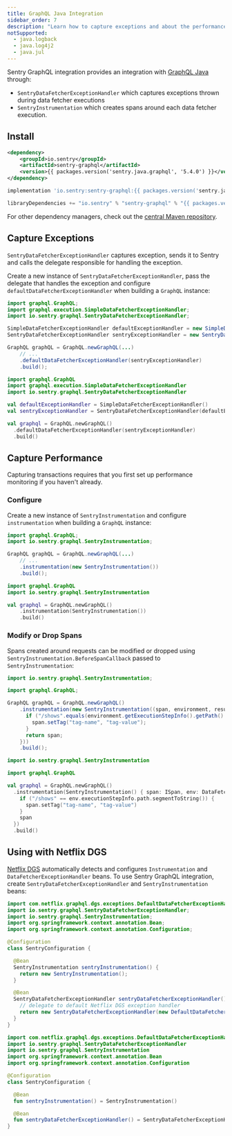 ```yaml
---
title: GraphQL Java Integration
sidebar_order: 7
description: "Learn how to capture exceptions and about the performance of queries executed with GraphQL Java."
notSupported:
  - java.logback
  - java.log4j2
  - java.jul
---
```


Sentry GraphQL integration provides an integration with [GraphQL Java](https://github.com/graphql-java/graphql-java/) through:

- `SentryDataFetcherExceptionHandler` which captures exceptions thrown during data fetcher executions
- `SentryInstrumentation` which creates spans around each data fetcher execution.

## Install

```xml {tabTitle:Maven}
<dependency>
    <groupId>io.sentry</groupId>
    <artifactId>sentry-graphql</artifactId>
    <version>{{ packages.version('sentry.java.graphql', '5.4.0') }}</version>
</dependency>
```

```groovy {tabTitle:Gradle}
implementation 'io.sentry:sentry-graphql:{{ packages.version('sentry.java.graphql', '5.4.0') }}'
```

```scala {tabTitle: SBT}
libraryDependencies += "io.sentry" % "sentry-graphql" % "{{ packages.version('sentry.java.graphql', '5.4.0') }}"
```

For other dependency managers, check out the [central Maven repository](https://search.maven.org/artifact/io.sentry/sentry-graphql).

## Capture Exceptions

`SentryDataFetcherExceptionHandler` captures exception, sends it to Sentry and calls the delegate responsible for handling the exception.

Create a new instance of `SentryDataFetcherExceptionHandler`, pass the delegate that handles the exception and configure `defaultDataFetcherExceptionHandler` when building a `GraphQL` instance:

```java
import graphql.GraphQL;
import graphql.execution.SimpleDataFetcherExceptionHandler;
import io.sentry.graphql.SentryDataFetcherExceptionHandler;

SimpleDataFetcherExceptionHandler defaultExceptionHandler = new SimpleDataFetcherExceptionHandler();
SentryDataFetcherExceptionHandler sentryExceptionHandler = new SentryDataFetcherExceptionHandler(defaultExceptionHandler);

GraphQL graphQL = GraphQL.newGraphQL(...)
    // ...
    .defaultDataFetcherExceptionHandler(sentryExceptionHandler)
    .build();
```

```kotlin
import graphql.GraphQL
import graphql.execution.SimpleDataFetcherExceptionHandler
import io.sentry.graphql.SentryDataFetcherExceptionHandler

val defaultExceptionHandler = SimpleDataFetcherExceptionHandler()
val sentryExceptionHandler = SentryDataFetcherExceptionHandler(defaultExceptionHandler)

val graphql = GraphQL.newGraphQL()
  .defaultDataFetcherExceptionHandler(sentryExceptionHandler)
  .build()
```

## Capture Performance

<Note>

  Capturing transactions requires that you first <PlatformLink to="/performance/">set up performance monitoring</PlatformLink> if you haven't already.

</Note>

### Configure

Create a new instance of `SentryInstrumentation` and configure `instrumentation` when building a `GraphQL` instance:

```java
import graphql.GraphQL;
import io.sentry.graphql.SentryInstrumentation;

GraphQL graphQL = GraphQL.newGraphQL(...)
    // ...
    .instrumentation(new SentryInstrumentation())
    .build();
```

```kotlin
import graphql.GraphQL
import io.sentry.graphql.SentryInstrumentation

val graphql = GraphQL.newGraphQL()
	.instrumentation(SentryInstrumentation())
	.build()
```

### Modify or Drop Spans

Spans created around requests can be modified or dropped using `SentryInstrumentation.BeforeSpanCallback` passed to `SentryInstrumentation`:

```java
import io.sentry.graphql.SentryInstrumentation;

import graphql.GraphQL;

GraphQL graphQL = GraphQL.newGraphQL()
    .instrumentation(new SentryInstrumentation((span, environment, result) -> {
      if ("/shows".equals(environment.getExecutionStepInfo().getPath().segmentToString())) {
        span.setTag("tag-name", "tag-value");
      }
      return span;
    }))
    .build();
```

```kotlin
import io.sentry.graphql.SentryInstrumentation

import graphql.GraphQL

val graphql = GraphQL.newGraphQL()
  .instrumentation(SentryInstrumentation() { span: ISpan, env: DataFetchingEnvironment, result: Any? ->
    if ("/shows" == env.executionStepInfo.path.segmentToString()) {
      span.setTag("tag-name", "tag-value")
    }
    span
  })
  .build()
```

## Using with Netflix DGS

[Netflix DGS](https://netflix.github.io/dgs) automatically detects and configures `Instrumentation` and `DataFetcherExceptionHandler` beans. To use Sentry GraphQL integration, create `SentryDataFetcherExceptionHandler` and `SentryInstrumentation` beans:

```java
import com.netflix.graphql.dgs.exceptions.DefaultDataFetcherExceptionHandler;
import io.sentry.graphql.SentryDataFetcherExceptionHandler;
import io.sentry.graphql.SentryInstrumentation;
import org.springframework.context.annotation.Bean;
import org.springframework.context.annotation.Configuration;

@Configuration
class SentryConfiguration {

  @Bean
  SentryInstrumentation sentryInstrumentation() {
    return new SentryInstrumentation();
  }

  @Bean
  SentryDataFetcherExceptionHandler sentryDataFetcherExceptionHandler() {
    // delegate to default Netflix DGS exception handler
    return new SentryDataFetcherExceptionHandler(new DefaultDataFetcherExceptionHandler());
  }
}
```

```kotlin
import com.netflix.graphql.dgs.exceptions.DefaultDataFetcherExceptionHandler
import io.sentry.graphql.SentryDataFetcherExceptionHandler
import io.sentry.graphql.SentryInstrumentation
import org.springframework.context.annotation.Bean
import org.springframework.context.annotation.Configuration

@Configuration
class SentryConfiguration {

  @Bean
  fun sentryInstrumentation() = SentryInstrumentation()

  @Bean
  fun sentryDataFetcherExceptionHandler() = SentryDataFetcherExceptionHandler(DefaultDataFetcherExceptionHandler())
}
```

